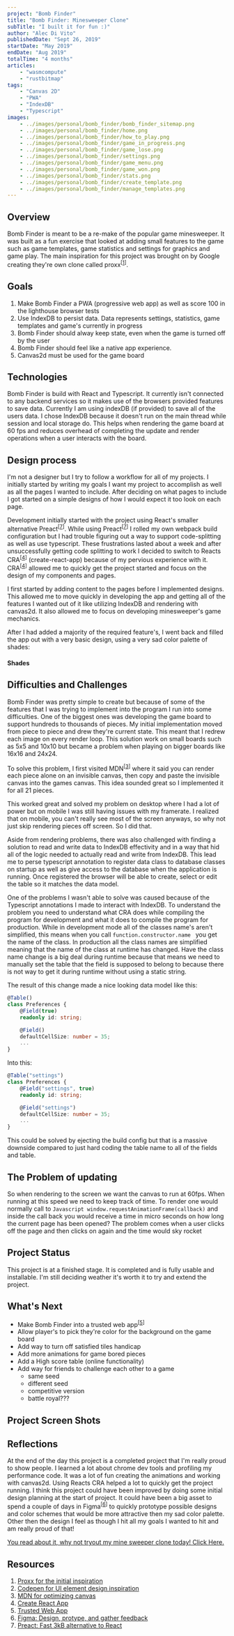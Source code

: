```yaml
---
project: "Bomb Finder"
title: "Bomb Finder: Minesweeper Clone"
subTitle: "I built it for fun :)"
author: "Alec Di Vito"
publishedDate: "Sept 26, 2019"
startDate: "May 2019"
endDate: "Aug 2019"
totalTime: "4 months"
articles:
    - "wasmcompute"
    - "rustbitmap"
tags:
    - "Canvas 2D"
    - "PWA"
    - "IndexDB"
    - "Typescript"
images:
    - ../images/personal/bomb_finder/bomb_finder_sitemap.png
    - ../images/personal/bomb_finder/home.png
    - ../images/personal/bomb_finder/how_to_play.png
    - ../images/personal/bomb_finder/game_in_progress.png
    - ../images/personal/bomb_finder/game_lose.png
    - ../images/personal/bomb_finder/settings.png
    - ../images/personal/bomb_finder/game_menu.png
    - ../images/personal/bomb_finder/game_won.png
    - ../images/personal/bomb_finder/stats.png
    - ../images/personal/bomb_finder/create_template.png
    - ../images/personal/bomb_finder/manage_templates.png
---
```


## Overview

Bomb Finder is meant to be a re-make of the popular game minesweeper. It was built
as a fun exercise that looked at adding small features to the game such as game
templates, game statistics and settings for graphics and game play. The main
inspiration for this project was brought on by Google creating they're own clone
called proxx<sup>[[1](#proxx)]</sup>.

## Goals

1. Make Bomb Finder a PWA (progressive web app) as well as score 100 in the lighthouse browser tests
2. Use IndexDB to persist data. Data represents settings, statistics, game templates and game's currently in progress
3. Bomb Finder should alway keep state, even when the game is turned off by the user
4. Bomb Finder should feel like a native app experience.
5. Canvas2d must be used for the game board

## Technologies

Bomb Finder is build with React and Typescript. It currently isn't connected to
any backend services so it makes use of the browsers provided features to save
data. Currently I am using indexDB (if provided) to save all of the users data.
I chose IndexDB because it doesn't run on the main thread while session and
local storage do. This helps when rendering the game board at 60 fps and reduces
overhead of completing the update and render operations when a user interacts with
the board.

## Design process

I'm not a designer but I try to follow a workflow for all of my projects. I initially
started by writing my goals I want my project to accomplish as well as all the
pages I wanted to include. After deciding on what pages to include I got started
on a simple designs of how I would expect it too look on each page.

<div class="image--center">
    <props.images.bomb_finder_sitemap alt="Initial design of the sitemap" caption="sitemap for bomb finder"/>
</div>

Development initially started with the project using React's smaller alternative
Preact<sup>[[7](#preact)]</sup>. While using Preact<sup>[[7](#preact)]</sup> I rolled my own webpack build configuration but I had
trouble figuring out a way to support code-splitting as well as use typescript.
These frustrations lasted about a week and after unsuccessfully getting code splitting
to work I decided to switch to Reacts CRA<sup>[[4](#CRA)]</sup> (create-react-app) because of my
pervious experience with it. CRA<sup>[[4](#CRA)]</sup> allowed me to quickly get the
project started and focus on the design of my components and pages.

I first started by adding content to the pages before I implemented designs.
This allowed me to move quickly in developing the app and getting all of the features
I wanted out of it like utilizing IndexDB and rendering with canvas2d. It also
allowed me to focus on developing minesweeper's game mechanics.

After I had added a majority of the required feature's, I went back and filled
the app out with a very basic design, using a very sad color palette of shades:

<h4>Shades</h4>
<div>
    <span class="color--square bf-shade-1"></span>
    <span class="color--square bf-shade-2"></span>
    <span class="color--square bf-shade-3"></span>
</div>

## Difficulties and Challenges

Bomb Finder was pretty simple to create but because of some of the features that
I was trying to implement into the program I run into some difficulties. One
of the biggest ones was developing the game board to support hundreds to thousands
of pieces. My initial implementation moved from piece to piece and drew they're
current state. This meant that I redrew each image on every render loop. This
solution work on small boards such as 5x5 and 10x10 but became a problem when
playing on bigger boards like 16x16 and 24x24.

To solve this problem, I first visited MDN<sup>[[3](#MDN)]</sup> where it said you can
render each piece alone on an invisible canvas, then copy and paste the invisible canvas
into the games canvas. This idea sounded great so I implemented it for all 21 pieces.

This worked great and solved my problem on desktop where I had a lot of power but on
mobile I was still having issues with my framerate. I realized that on mobile, you
can't really see most of the screen anyways, so why not just skip rendering pieces
off screen. So I did that.

Aside from rendering problems, there was also challenged with finding a solution to read and write
data to IndexDB effectivity and in a way that hid all of the logic needed to actually
read and write from IndexDB. This lead me to perse typescript annotation to register
data class to database classes on startup as well as give access to the database
when the application is running. Once registered the browser will be able to create,
select or edit the table so it matches the data model.

One of the problems I wasn't able to solve was caused because of the Typescript annotations I made to
interact with IndexDB. To understand the problem you need to understand what CRA
does while compiling the program for development and what it does to compile the
program for production. While in development mode all of the classes
name's aren't simplified, this means when you call ```function.constructor.name ```
you get the name of the class. In production all the class names are simplified
meaning that the name of the class at runtime has changed. Have the class name
change is a big deal during runtime because that means we need to manually set
the table that the field is supposed to belong to because there is not way to
get it during runtime without using a static string.

The result of this change made a nice looking data model like this:

```Typescript
@Table()
class Preferences {
    @Field(true)
    readonly id: string;

    @Field()
    defaultCellSize: number = 35;
    ...
}
```

Into this:

```Typescript
@Table("settings")
class Preferences {
    @Field("settings", true)
    readonly id: string;

    @Field("settings")
    defaultCellSize: number = 35;
    ...
}
```

This could be solved by ejecting the build config but that is a massive downside
compared to just hard coding the table name to all of the fields and table.

## The Problem of updating

So when rendering to the screen we want the canvas to run at 60fps. When running
at this speed we need to keep track of time. To render one would normally call
to ```Javascript window.requestAnimationFrame(callback)``` and inside the call
back you would receive a time in micro seconds on how long the current page has
been opened? The problem comes when a user clicks off the page and then clicks
on again and the time would sky rocket

## Project Status

This project is at a finished stage. It is completed and is fully
usable and installable. I'm still deciding weather it's worth it to try and
extend the project.

## What's Next

- Make Bomb Finder into a trusted web app<sup>[[5](#TWA)]</sup>
- Allow player's to pick they're color for the background on the game board
- Add way to turn off satisfied tiles handicap
- Add more animations for game bored pieces
- Add a High score table (online functionality)
- Add way for friends to challenge each other to a game
  - same seed
  - different seed
  - competitive version
  - battle royal???

## Project Screen Shots

<div class="grid grid--3">
    <props.images.home alt="Home" />
    <props.images.game_menu alt="Game menu" />
    <props.images.manage_templates alt="manage game templates" />
    <props.images.create_template alt="create game templates" />
    <props.images.game_in_progress alt="game in progress" />
    <props.images.game_lose alt="game lost" />
    <props.images.game_won alt="game won" />
    <props.images.how_to_play alt="how to play game" />
    <props.images.settings alt="game settings" />
    <props.images.stats alt="game statistics" />
</div>

## Reflections

At the end of the day this project is a completed project that I'm really proud
to show people. I learned a lot about chrome dev tools and profiling my performance
code. It was a lot of fun creating the animations and working with canvas2d. Using
Reacts CRA helped a lot to quickly get the project running. I think this project
could have been improved by doing some initial design planning at the start of
project. It could have been a big asset to spend a couple of days in Figma<sup>[[6](#figma)]</sup>
to quickly prototype possible designs and color schemes that would be more attractive
then my sad color palette. Other then the design I feel as though I hit all my goals
I wanted to hit and am really proud of that!

<a href="https://alecdivito.github.io/bomb-finder/" target="_blank">
    You read about it, why not tryout my mine sweeper clone today! Click Here.
</a>

## Resources

1. <a href="https://proxx.app" id="proxx" rel="noopener noreferrer" target="_blank">Proxx for the initial inspiration</a>
2. <a href="https://codepen.io" rel="noopener noreferrer" target="_blank">Codepen for UI element design inspiration</a>
3. <a href="https://developer.mozilla.org/en-US/docs/Web/API/Canvas_API/Tutorial/Optimizing_canvas" id="MDN" rel="noopener noreferrer" target="_blank">MDN for optimizing canvas</a>
4. <a href="https://create-react-app.dev" id="CRA" rel="noopener noreferrer" target="_blank">Create React App</a>
5. <a href="https://developers.google.com/web/updates/2019/02/using-twa" id="TWA" rel="noopener noreferrer" target="_blank">Trusted Web App</a>
6. <a href="https://www.figma.com" id="figma" rel="noopener noreferrer" target="_blank">Figma: Design, protype, and gather feedback</a>
7. <a href="https://preactjs.com" id="preact" rel="noopener noreferrer" target="_blank">Preact: Fast 3kB alternative to React</a>

